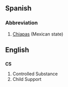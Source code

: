 ==Spanish==
===Abbreviation===
#[[Chiapas]] (Mexican state)

==English==
==={{initialism}}===
'''CS'''

#Controlled Substance
#Child Support